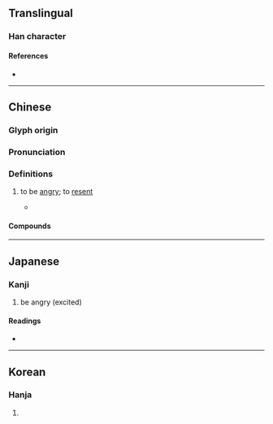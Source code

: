 {{also|愠}}
{{character info/new}}
==Translingual==

===Han character===
{{Han char|rn=61|rad=心|as=10|sn=13|four=96017|canj=PWOT|ids=⿰忄𥁕}}

====References====
* {{Han ref|kx=0398.110|dkj=11059|dj=0734.010|hdz=42337.030|uh=614D|ud=24909|bh=B759|bd=46937}}

----

==Chinese==
{{zh-forms|s=愠}}

===Glyph origin===
{{Han etym}}

===Pronunciation===
{{zh-pron
|m=yùn
|c=wan3
|mn=qz,tw,xm,zz:ùn
|mc=y
|oc=y
|cat=v
}}

===Definitions===
{{zh-hanzi}}

# {{lb|zh|literary}} to be [[angry]]; to [[resent]]
#* {{zh-x|人 不知 而 不 慍 ，不亦 君子 乎 ？|Is he not a man of complete virtue, who feels no '''discomposure''' though men may take no note of him?|ref=Analects}}

====Compounds====
{{zh-der|慍懟|慍容|慍色|慍羝|慍恚|慍怒|解慍}}

{{zh-cat|Emotions}}

----

==Japanese==

===Kanji===
{{ja-kanji|grade=|rs=心10}}

# be angry (excited)

====Readings====
* {{ja-readings
|goon=うん
|kanon=うん
|kanyoon=おん<をん
|kun=いか-り, いか-る, うら-む}}

----

==Korean==

===Hanja===
{{ko-hanja|hangeul=온|eumhun=|rv=on|mr=on|y=on}}

# {{rfdef|ko|sort=心10}}